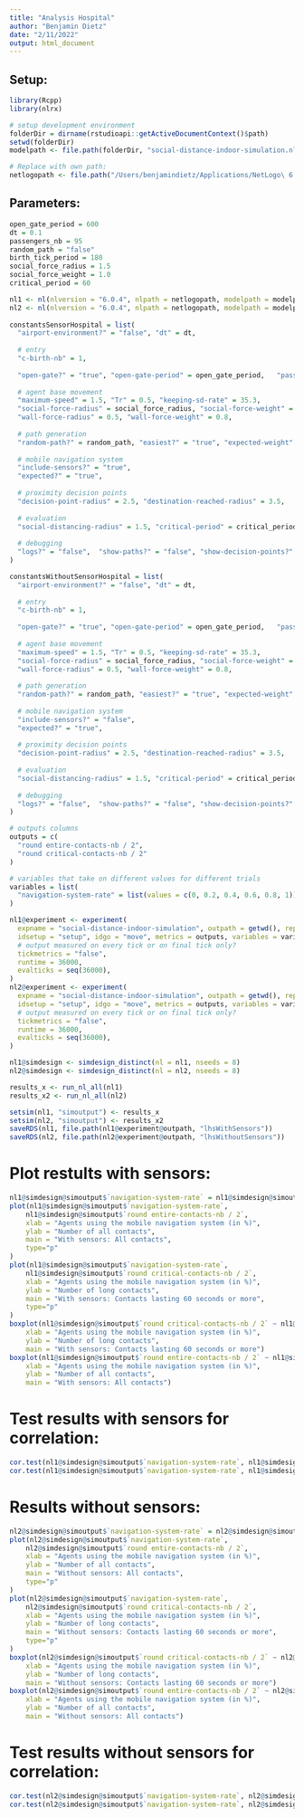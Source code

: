 ```yaml
---
title: "Analysis Hospital"
author: "Benjamin Dietz"
date: "2/11/2022"
output: html_document
---
```



## Setup:
```r
library(Rcpp)
library(nlrx)

# setup development environment
folderDir = dirname(rstudioapi::getActiveDocumentContext()$path)
setwd(folderDir)
modelpath <- file.path(folderDir, "social-distance-indoor-simulation.nlogo")

# Replace with own path:
netlogopath <- file.path("/Users/benjamindietz/Applications/NetLogo\ 6.0.4/")
```


## Parameters:
```r
open_gate_period = 600
dt = 0.1
passengers_nb = 95
random_path = "false"
birth_tick_period = 180
social_force_radius = 1.5
social_force_weight = 1.0
critical_period = 60
```

```r
nl1 <- nl(nlversion = "6.0.4", nlpath = netlogopath, modelpath = modelpath, jvmmem = 1024)
nl2 <- nl(nlversion = "6.0.4", nlpath = netlogopath, modelpath = modelpath, jvmmem = 1024)
  
constantsSensorHospital = list(
  "airport-environment?" = "false", "dt" = dt, 
  
  # entry
  "c-birth-nb" = 1,
  
  "open-gate?" = "true", "open-gate-period" = open_gate_period,   "passengers-nb" = passengers_nb, "birth-tick-period" = birth_tick_period, 
  
  # agent base movement
  "maximum-speed" = 1.5, "Tr" = 0.5, "keeping-sd-rate" = 35.3,
  "social-force-radius" = social_force_radius, "social-force-weight" = social_force_weight,
  "wall-force-radius" = 0.5, "wall-force-weight" = 0.8,
  
  # path generation
  "random-path?" = random_path, "easiest?" = "true", "expected-weight" = 0.4,
  
  # mobile navigation system
  "include-sensors?" = "true",
  "expected?" = "true",
  
  # proximity decision points
  "decision-point-radius" = 2.5, "destination-reached-radius" = 3.5,
  
  # evaluation
  "social-distancing-radius" = 1.5, "critical-period" = critical_period,
  
  # debugging
  "logs?" = "false",  "show-paths?" = "false", "show-decision-points?" = "false",  "show-dp-labels?" = "false",  "show-turtle-labels?" = "false", "performance-debugging?" = "false", "visualize?" = "false", "Nb-peds" = 40, "continuous-birth?" = "true"
)

constantsWithoutSensorHospital = list(
  "airport-environment?" = "false", "dt" = dt, 
  
  # entry
  "c-birth-nb" = 1,
  
  "open-gate?" = "true", "open-gate-period" = open_gate_period,   "passengers-nb" = passengers_nb, "birth-tick-period" = birth_tick_period, 
  
  # agent base movement
  "maximum-speed" = 1.5, "Tr" = 0.5, "keeping-sd-rate" = 35.3,
  "social-force-radius" = social_force_radius, "social-force-weight" = social_force_weight,
  "wall-force-radius" = 0.5, "wall-force-weight" = 0.8,
  
  # path generation
  "random-path?" = random_path, "easiest?" = "true", "expected-weight" = 0.4,
  
  # mobile navigation system
  "include-sensors?" = "false",
  "expected?" = "true",
  
  # proximity decision points
  "decision-point-radius" = 2.5, "destination-reached-radius" = 3.5,
  
  # evaluation
  "social-distancing-radius" = 1.5, "critical-period" = critical_period,
  
  # debugging
  "logs?" = "false",  "show-paths?" = "false", "show-decision-points?" = "false",  "show-dp-labels?" = "false",  "show-turtle-labels?" = "false", "performance-debugging?" = "false", "visualize?" = "false", "Nb-peds" = 40, "continuous-birth?" = "true"
)

# outputs columns
outputs = c(
  "round entire-contacts-nb / 2",
  "round critical-contacts-nb / 2"
)

# variables that take on different values for different trials
variables = list(
  "navigation-system-rate" = list(values = c(0, 0.2, 0.4, 0.6, 0.8, 1))
)

nl1@experiment <- experiment(
  expname = "social-distance-indoor-simulation", outpath = getwd(), repetition = 1,
  idsetup = "setup", idgo = "move", metrics = outputs, variables = variables, constants = constantsSensorHospital,
  # output measured on every tick or on final tick only?
  tickmetrics = "false",
  runtime = 36000,
  evalticks = seq(36000),
)
nl2@experiment <- experiment(
  expname = "social-distance-indoor-simulation", outpath = getwd(), repetition = 1,
  idsetup = "setup", idgo = "move", metrics = outputs, variables = variables, constants = constantsWithoutSensorHospital,
  # output measured on every tick or on final tick only?
  tickmetrics = "false",
  runtime = 36000,
  evalticks = seq(36000),
)
```


```r
nl1@simdesign <- simdesign_distinct(nl = nl1, nseeds = 8)
nl2@simdesign <- simdesign_distinct(nl = nl2, nseeds = 8)

results_x <- run_nl_all(nl1)
results_x2 <- run_nl_all(nl2)
```


```r

setsim(nl1, "simoutput") <- results_x
setsim(nl2, "simoutput") <- results_x2
saveRDS(nl1, file.path(nl1@experiment@outpath, "lhsWithSensors"))
saveRDS(nl2, file.path(nl2@experiment@outpath, "lhsWithoutSensors"))
```

# Plot restults with sensors:
```r
nl1@simdesign@simoutput$`navigation-system-rate` = nl1@simdesign@simoutput$`navigation-system-rate` * 100
plot(nl1@simdesign@simoutput$`navigation-system-rate`,
    nl1@simdesign@simoutput$`round entire-contacts-nb / 2`, 
    xlab = "Agents using the mobile navigation system (in %)",
    ylab = "Number of all contacts",
    main = "With sensors: All contacts",
    type="p"
)
plot(nl1@simdesign@simoutput$`navigation-system-rate`,
    nl1@simdesign@simoutput$`round critical-contacts-nb / 2`,
    xlab = "Agents using the mobile navigation system (in %)",
    ylab = "Number of long contacts",
    main = "With sensors: Contacts lasting 60 seconds or more",
    type="p"
)
boxplot(nl1@simdesign@simoutput$`round critical-contacts-nb / 2` ~ nl1@simdesign@simoutput$`navigation-system-rate`,
    xlab = "Agents using the mobile navigation system (in %)",
    ylab = "Number of long contacts",
    main = "With sensors: Contacts lasting 60 seconds or more")
boxplot(nl1@simdesign@simoutput$`round entire-contacts-nb / 2` ~ nl1@simdesign@simoutput$`navigation-system-rate`,
    xlab = "Agents using the mobile navigation system (in %)",
    ylab = "Number of all contacts",
    main = "With sensors: All contacts")
```

# Test results with sensors for correlation:
```r
cor.test(nl1@simdesign@simoutput$`navigation-system-rate`, nl1@simdesign@simoutput$`round entire-contacts-nb / 2`)
cor.test(nl1@simdesign@simoutput$`navigation-system-rate`, nl1@simdesign@simoutput$`round critical-contacts-nb / 2`)
```

# Results without sensors:
```r
nl2@simdesign@simoutput$`navigation-system-rate` = nl2@simdesign@simoutput$`navigation-system-rate` * 100
plot(nl2@simdesign@simoutput$`navigation-system-rate`,
    nl2@simdesign@simoutput$`round entire-contacts-nb / 2`, 
    xlab = "Agents using the mobile navigation system (in %)",
    ylab = "Number of all contacts",
    main = "Without sensors: All contacts",
    type="p"
)
plot(nl2@simdesign@simoutput$`navigation-system-rate`,
    nl2@simdesign@simoutput$`round critical-contacts-nb / 2`,
    xlab = "Agents using the mobile navigation system (in %)",
    ylab = "Number of long contacts",
    main = "Without sensors: Contacts lasting 60 seconds or more",
    type="p"
)
boxplot(nl2@simdesign@simoutput$`round critical-contacts-nb / 2` ~ nl2@simdesign@simoutput$`navigation-system-rate`,
    xlab = "Agents using the mobile navigation system (in %)",
    ylab = "Number of long contacts",
    main = "Without sensors: Contacts lasting 60 seconds or more")
boxplot(nl2@simdesign@simoutput$`round entire-contacts-nb / 2` ~ nl2@simdesign@simoutput$`navigation-system-rate`,
    xlab = "Agents using the mobile navigation system (in %)",
    ylab = "Number of all contacts",
    main = "Without sensors: All contacts")
```

# Test results without sensors for correlation:
```r
cor.test(nl2@simdesign@simoutput$`navigation-system-rate`, nl2@simdesign@simoutput$`round entire-contacts-nb / 2`)
cor.test(nl2@simdesign@simoutput$`navigation-system-rate`, nl2@simdesign@simoutput$`round critical-contacts-nb / 2`)
```
